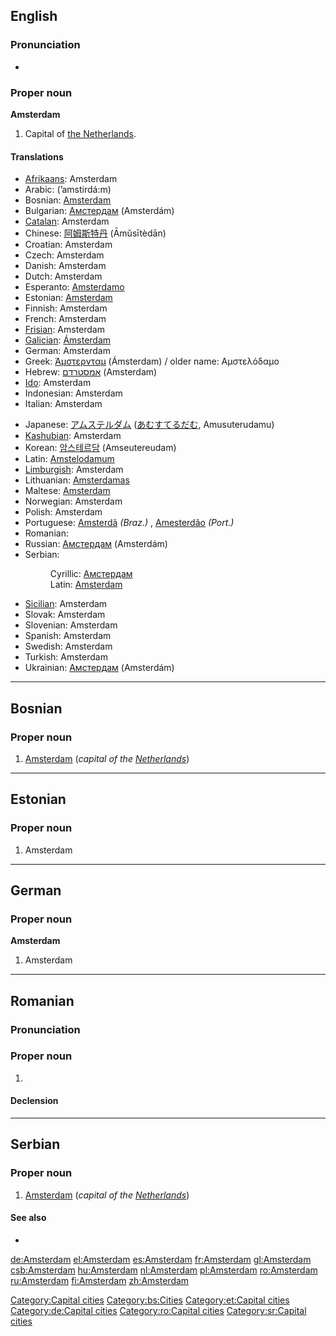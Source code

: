 {{wikipedia}}
==English==

===Pronunciation===
*{{audio|en-us-Amsterdam.ogg|Audio (US)}}

===Proper noun===
'''Amsterdam'''

# Capital of [[The Netherlands|the Netherlands]].

====Translations====
{{top}}
*[[Afrikaans]]: Amsterdam
*Arabic: {{ARchar|[[امستردام|أمستردام]]}} (’amstirdá:m)
*Bosnian: [[Amsterdam#Bosnian|Amsterdam]] {{m}}
*Bulgarian: [[Амстердам]] (Amsterdám)
*[[Catalan]]: Amsterdam
*Chinese: [[阿姆斯特丹]] (Āmǔsītèdān)
*Croatian: Amsterdam
*Czech: Amsterdam
*Danish: Amsterdam
*Dutch: Amsterdam {{n}}
*Esperanto: [[Amsterdamo]]
*Estonian: [[#Estonian|Amsterdam]]
*Finnish: Amsterdam
*French: Amsterdam
*[[Frisian]]: Amsterdam
*[[Galician]]: [[Ámsterdam]]
*German: Amsterdam
*Greek: [[Άμστερνταμ]] (Ámsterdam) / older name: Αμστελόδαμο
*Hebrew: [[אמסטרדם]] (Amsterdam) {{f}}
*[[Ido]]: Amsterdam
*Indonesian: Amsterdam
*Italian: Amsterdam {{f}}
{{mid}}
*Japanese: [[アムステルダム]] ([[あむすてるだむ]], Amusuterudamu)
*[[Kashubian]]: Amsterdam
*Korean: [[암스테르담]] (Amseutereudam)
*Latin: [[Amstelodamum]]
*[[Limburgish]]: Amsterdam
*Lithuanian: [[Amsterdamas]]
*Maltese: [[Amsterdam]]
*Norwegian: Amsterdam
*Polish: Amsterdam
*Portuguese: [[Amsterdã]] ''(Braz.)'' {{f}}, [[Amesterdão]] ''(Port.)'' {{f}}
*Romanian: {{t+|ro|Amsterdam|n}}
*Russian: [[Амстердам]] (Amsterdám) {{m}}
*Serbian:
*:Cyrillic: [[Амстердам#Serbian|Амстердам]] {{m}}
*:Latin: [[Amsterdam#Serbian|Amsterdam]] {{m}}
*[[Sicilian]]: Amsterdam
*Slovak: Amsterdam
*Slovenian: Amsterdam
*Spanish: Amsterdam
*Swedish: Amsterdam
*Turkish: Amsterdam
*Ukrainian: [[Амстердам]] (Amsterdám)
{{bottom}}

[[Category:Capital cities]]

----

==Bosnian==

===Proper noun===
{{infl|bs|proper noun|g=m}}

# [[Amsterdam#English|Amsterdam]] (''capital of the [[Netherlands]]'')

[[Category:bs:Cities]]

----

==Estonian==

===Proper noun===
{{infl|et|proper noun}}

# Amsterdam

[[Category:et:Capital cities]]

----

==German==

===Proper noun===
'''Amsterdam'''

# Amsterdam

[[Category:de:Capital cities]]

----

==Romanian==

===Pronunciation===
{{IPA|[am.ster.dam]|lang=ro}}

===Proper noun===
{{infl|ro|proper noun|g=n}}

# {{l|en|Amsterdam}}

====Declension====
{{ro-country|gend=n|Amsterdamului}}

[[Category:ro:Capital cities]]

----

==Serbian==

===Proper noun===
{{infl|sr|proper noun|g=m}}

# [[Amsterdam#English|Amsterdam]] (''capital of the [[Netherlands]]'')

====See also====
* {{l|sr|Амстердам}}

[[Category:sr:Capital cities]]

[[de:Amsterdam]]
[[el:Amsterdam]]
[[es:Amsterdam]]
[[fr:Amsterdam]]
[[gl:Amsterdam]]
[[csb:Amsterdam]]
[[hu:Amsterdam]]
[[nl:Amsterdam]]
[[pl:Amsterdam]]
[[ro:Amsterdam]]
[[ru:Amsterdam]]
[[fi:Amsterdam]]
[[zh:Amsterdam]]